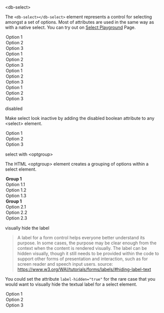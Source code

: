 
<Meta title="05-Data-Input/Select/Intro" />

<db-headline variant="1">&lt;db-select&gt;</db-headline>

The `<db-select></db-select>` element represents a control for selecting amongst a set of options. Most of attributes are used in the same way as with a native select. You can try out on <a href="/story/db-select--live-demo">Select Playground</a> Page.

<Canvas>
<db-select label="Semitransparent" name="select-name-semitransparent">
  <option selected>Option 1</option>
  <option>Option 2</option>
  <option>Option 3</option>
</db-select>
<db-select label="White" name="select-name" variant="white">
  <option selected>Option 1</option>
  <option>Option 2</option>
  <option>Option 3</option>
</db-select>
<db-select label="Solid" name="select-name-solid" variant="solid">
  <option selected>Option 1</option>
  <option>Option 2</option>
  <option>Option 3</option>
</db-select>
<db-select label="Outline" name="select-name-outline" variant="outline">
  <option selected>Option 1</option>
  <option>Option 2</option>
  <option>Option 3</option>
</db-select>
</Canvas>

<db-headline variant="2">disabled</db-headline>

Make select look inactive by adding the disabled boolean attribute to any &lt;select&gt; element.

<Canvas>
<db-select label="Selectbox" name="select-name" disabled>
  <option selected>Option 1</option>
  <option>Option 2</option>
  <option>Option 3</option>
</db-select>
</Canvas>

<!-- <db-headline variant="2">multiple</db-headline>

If the multiple attribute is present, then the select element represents a control for selecting zero or more options from the list of options. If the attribute is absent, then the select element represents a control for selecting a single option from the list of options.

<Canvas>
<db-select label="Selectbox" name="select-name" multiple>
  <option selected>Option 1</option>
  <option>Option 2</option>
  <option>Option 3</option>
</db-select>
</Canvas> -->

<db-headline variant="2">select with &lt;optgroup&gt;</db-headline>

The HTML &lt;optgroup&gt; element creates a grouping of options within a select element.

<Canvas>
<db-select label="Selectbox" name="select-name">
  <optgroup label="Group 1">
    <option selected>Option 1.1</option>
    <option>Option 1.2</option>
    <option>Option 1.3</option>
  </optgroup>
  <optgroup label="Group 1">
    <option selected>Option 2.1</option>
    <option>Option 2.2</option>
    <option>Option 2.3</option>
  </optgroup>
</db-select>
</Canvas>

<db-headline variant="2">visually hide the label</db-headline>

> A label for a form control helps everyone better understand its purpose. In some cases, the purpose may be clear enough from the context when the content is rendered visually. The label can be hidden visually, though it still needs to be provided within the code to support other forms of presentation and interaction, such as for screen reader and speech input users.
source: <https://www.w3.org/WAI/tutorials/forms/labels/#hiding-label-text>

You could set the attribute `label-hidden="true"` for the rare case that you would want to visually hide the textual label for a select element.

<Canvas>
<db-select label="Semitransparent" name="select-name-semitransparent" label-hidden="true">
  <option selected>Option 1</option>
  <option>Option 2</option>
  <option>Option 3</option>
</db-select>
</Canvas>

<Readme />
